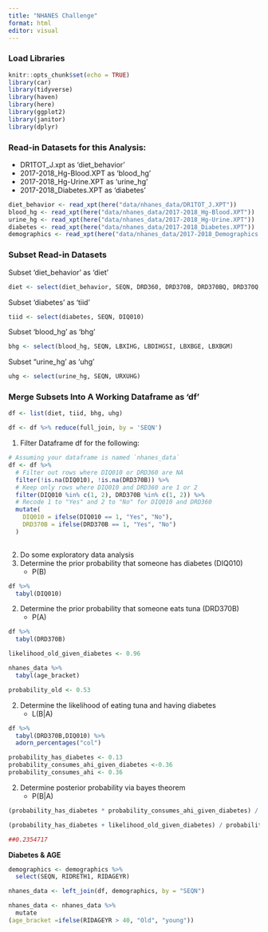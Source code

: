 ```yaml
---
title: "NHANES Challenge"
format: html
editor: visual
---
```


### Load Libraries

```r
knitr::opts_chunk$set(echo = TRUE)
library(car)
library(tidyverse)
library(haven)
library(here)
library(ggplot2)
library(janitor)
library(dplyr)
```

### Read-in Datasets for this Analysis:

-   DR1TOT_J.xpt as 'diet_behavior'
-   2017-2018_Hg-Blood.XPT as 'blood_hg'
-   2017-2018_Hg-Urine.XPT as 'urine_hg'
-   2017-2018_Diabetes.XPT as 'diabetes'

```r
diet_behavior <- read_xpt(here("data/nhanes_data/DR1TOT_J.XPT"))
blood_hg <- read_xpt(here("data/nhanes_data/2017-2018_Hg-Blood.XPT"))
urine_hg <- read_xpt(here("data/nhanes_data/2017-2018_Hg-Urine.XPT"))
diabetes <- read_xpt(here("data/nhanes_data/2017-2018_Diabetes.XPT"))
demographics <- read_xpt(here("data/nhanes_data/2017-2018_Demographics.XPT"))
```

### Subset Read-in Datasets

Subset 'diet_behavior' as 'diet'

```r
diet <- select(diet_behavior, SEQN, DRD360, DRD370B, DRD370BQ, DRD370Q, DRD370QQ)
```

Subset 'diabetes' as 'tiid'

```r
tiid <- select(diabetes, SEQN, DIQ010)
```

Subset 'blood_hg' as 'bhg'

```r
bhg <- select(blood_hg, SEQN, LBXIHG, LBDIHGSI, LBXBGE, LBXBGM)
```

Subset "urine_hg' as 'uhg'

```r
uhg <- select(urine_hg, SEQN, URXUHG)
```

### Merge Subsets Into A Working Dataframe as 'df'

```r
df <- list(diet, tiid, bhg, uhg)

df <- df %>% reduce(full_join, by = 'SEQN')
```

1.  Filter Dataframe df for the following:

```r
# Assuming your dataframe is named `nhanes_data`
df <- df %>%
  # Filter out rows where DIQ010 or DRD360 are NA
  filter(!is.na(DIQ010), !is.na(DRD370B)) %>%
  # Keep only rows where DIQ010 and DRD360 are 1 or 2
  filter(DIQ010 %in% c(1, 2), DRD370B %in% c(1, 2)) %>%
  # Recode 1 to "Yes" and 2 to "No" for DIQ010 and DRD360
  mutate(
    DIQ010 = ifelse(DIQ010 == 1, "Yes", "No"),
    DRD370B = ifelse(DRD370B == 1, "Yes", "No")
  )
  
```

2.  Do some exploratory data analysis
3.  Determine the prior probability that someone has diabetes (DIQ010)
    -   P(B)

```r
df %>%
  tabyl(DIQ010)
```

2.  Determine the prior probability that someone eats tuna (DRD370B)
    -   P(A)

```r
df %>%
  tabyl(DRD370B)

```

```r
likelihood_old_given_diabetes <- 0.96

nhanes_data %>%
  tabyl(age_bracket)
```

```r
probability_old <- 0.53
```

2.  Determine the likelihood of eating tuna and having diabetes
    -   L(B\|A)

```r
df %>%
  tabyl(DRD370B,DIQ010) %>%
  adorn_percentages("col")

```

```r
probability_has_diabetes <- 0.13
probability_consumes_ahi_given_diabetes <-0.36
probability_consumes_ahi <- 0.36
```

2.  Determine posterior probability via bayes theorem
    -   P(B\|A)

```r
(probability_has_diabetes * probability_consumes_ahi_given_diabetes) / probability_consumes_ahi

```

```r
(probability_has_diabetes + likelihood_old_given_diabetes) / probability_old

##0.2354717
```

**Diabetes & AGE**

```r
demographics <- demographics %>%
  select(SEQN, RIDRETH1, RIDAGEYR)

```

```r
nhanes_data <- left_join(df, demographics, by = "SEQN")

```

```r
nhanes_data <- nhanes_data %>%
  mutate
(age_bracket =ifelse(RIDAGEYR > 40, "Old", "young"))

```
